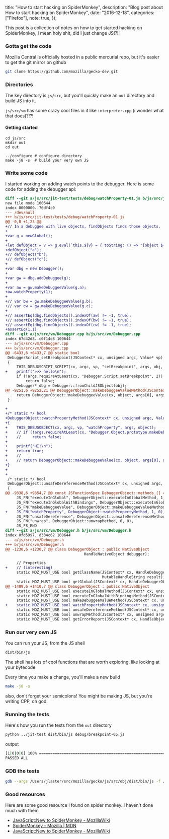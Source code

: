 
  title: "How to start hacking on SpiderMonkey",
  description: "Blog post about How to start hacking on SpiderMonkey",
  date: "2016-12-18",
  categories: ["Firefox"],
  note: true,
});

This post is a collection of notes on how to get started hacking on SpiderMonkey, I mean holy shit, did I just change JS!?!!

### Gotta get the code

Mozilla Central is officially hosted in a public mercurial repo, but it's easier to get the git mirror on github

```bash
git clone https://github.com/mozilla/gecko-dev.git
```

### Directories

The key directory is `js/src`, but you'll quickly make an `out` directory and build JS into it.

`js/src/vm` has some crazy cool files in it like `interpreter.cpp` (i wonder what that does)?!?!

#### Getting started

```shell
cd js/src
mkdir out
cd out

../configure # configure directory
make -j8 -s  # build your very own JS
```

### Write some code

I started working on adding watch points to the debugger. Here is some code for adding the debugger api:

```diff
diff --git a/js/src/jit-test/tests/debug/watchProperty-01.js b/js/src/jit-test/tests/debug/watchProperty-01.js
new file mode 100644
index 0000000..76df4c0
--- /dev/null
+++ b/js/src/jit-test/tests/debug/watchProperty-01.js
@@ -0,0 +1,23 @@
+// In a debuggee with live objects, findObjects finds those objects.
+
+var g = newGlobal();
+
+let defObject = v => g.eval(`this.${v} = { toString: () => "[object ${v}]" }`);
+defObject("a");
+// defObject("b");
+// defObject("c");
+
+var dbg = new Debugger();
+
+var gw = dbg.addDebuggee(g);
+
+var aw = gw.makeDebuggeeValue(g.a);
+aw.watchProperty(1);
+
+// var bw = gw.makeDebuggeeValue(g.b);
+// var cw = gw.makeDebuggeeValue(g.c);
+
+// assertEq(dbg.findObjects().indexOf(aw) != -1, true);
+// assertEq(dbg.findObjects().indexOf(bw) != -1, true);
+// assertEq(dbg.findObjects().indexOf(cw) != -1, true);
+assertEq(1,1)
diff --git a/js/src/vm/Debugger.cpp b/js/src/vm/Debugger.cpp
index 67d42d8..c0f14e8 100644
--- a/js/src/vm/Debugger.cpp
+++ b/js/src/vm/Debugger.cpp
@@ -6433,6 +6433,7 @@ static bool
 DebuggerScript_setBreakpoint(JSContext* cx, unsigned argc, Value* vp)
 {
     THIS_DEBUGSCRIPT_SCRIPT(cx, argc, vp, "setBreakpoint", args, obj, script);
+    printf(">>> hello\n");
     if (!args.requireAtLeast(cx, "Debugger.Script.setBreakpoint", 2))
         return false;
     Debugger* dbg = Debugger::fromChildJSObject(obj);
@@ -9251,6 +9252,21 @@ DebuggerObject::makeDebuggeeValueMethod(JSContext* cx, unsigned argc, Value* vp)
     return DebuggerObject::makeDebuggeeValue(cx, object, args[0], args.rval());
 }

+
+/* static */ bool
+DebuggerObject::watchPropertyMethod(JSContext* cx, unsigned argc, Value* vp)
+{
+    THIS_DEBUGOBJECT(cx, argc, vp, "watchProperty", args, object);
+    // if (!args.requireAtLeast(cx, "Debugger.Object.prototype.makeDebuggeeValue", 1))
+    //     return false;
+
+    printf("HI!\n");
+    return true;
+    //
+    // return DebuggerObject::makeDebuggeeValue(cx, object, args[0], args.rval());
+}
+
+
 /* static */ bool
 DebuggerObject::unsafeDereferenceMethod(JSContext* cx, unsigned argc, Value* vp)
 {
@@ -9338,6 +9354,7 @@ const JSFunctionSpec DebuggerObject::methods_[] = {
     JS_FN("executeInGlobal", DebuggerObject::executeInGlobalMethod, 1, 0),
     JS_FN("executeInGlobalWithBindings", DebuggerObject::executeInGlobalWithBindingsMethod, 2, 0),
     JS_FN("makeDebuggeeValue", DebuggerObject::makeDebuggeeValueMethod, 1, 0),
+    JS_FN("watchProperty", DebuggerObject::watchPropertyMethod, 1, 0),
     JS_FN("unsafeDereference", DebuggerObject::unsafeDereferenceMethod, 0, 0),
     JS_FN("unwrap", DebuggerObject::unwrapMethod, 0, 0),
     JS_FS_END
diff --git a/js/src/vm/Debugger.h b/js/src/vm/Debugger.h
index 0fd5997..d334c62 100644
--- a/js/src/vm/Debugger.h
+++ b/js/src/vm/Debugger.h
@@ -1230,6 +1230,7 @@ class DebuggerObject : public NativeObject
                                   HandleNativeObject debugger);

     // Properties
+    // (interesting)
     static MOZ_MUST_USE bool getClassName(JSContext* cx, HandleDebuggerObject object,
                                           MutableHandleString result);
     static MOZ_MUST_USE bool getGlobal(JSContext* cx, HandleDebuggerObject object,
@@ -1409,6 +1410,7 @@ class DebuggerObject : public NativeObject
     static MOZ_MUST_USE bool executeInGlobalMethod(JSContext* cx, unsigned argc, Value* vp);
     static MOZ_MUST_USE bool executeInGlobalWithBindingsMethod(JSContext* cx, unsigned argc, Value* vp);
     static MOZ_MUST_USE bool makeDebuggeeValueMethod(JSContext* cx, unsigned argc, Value* vp);
+    static MOZ_MUST_USE bool watchPropertyMethod(JSContext* cx, unsigned argc, Value* vp);
     static MOZ_MUST_USE bool unsafeDereferenceMethod(JSContext* cx, unsigned argc, Value* vp);
     static MOZ_MUST_USE bool unwrapMethod(JSContext* cx, unsigned argc, Value* vp);
     static MOZ_MUST_USE bool getErrorReport(JSContext* cx, HandleObject maybeError,
```

### Run our very own JS

You can run your JS, from the JS shell

```bash
dist/bin/js
```

The shell has lots of cool functions that are worth exploring, like looking at your bytecode

Every time you make a change, you'll make a new build

```bash
make -j8 -s
```

also, don't forget your semicolons! You might be making JS, but you're writing CPP, oh god.

### Running the tests

Here's how you run the tests from the `out` directory

```bash
python ../jit-test dist/bin/js debug/breakpoint-05.js
```

output

```bash
[1|0|0|0] 100% ==========================================================>|   0.0s
PASSED ALL
```

### GDB the tests

```bash
gdb --args /Users/jlaster/src/mozilla/gecko/js/src/obj/dist/bin/js -f /Users/jlaster/src/mozilla/gecko/js/src/jit-test/lib/prologue.js --js-cache /Users/jlaster/src/mozilla/gecko/js/sr*   8322 c/jit-test/.js-cache -e "const platform='darwin'; const libdir='/Users/jlaster/src/mozilla/gecko/js/src/jit-test/lib/'; const scriptdir='/Users/jlaster/src/mozilla/gecko/js/src/jit-test/tests*   8322 /debug/'" -f /Users/jlaster/src/mozilla/gecko/js/src/jit-test/tests/debug/watchProperty-01.js
```

### Good resources

Here are some good resource I found on spider monkey. I haven't done much with them

- [JavaScript:New to SpiderMonkey - MozillaWiki](https://wiki.mozilla.org/JavaScript:New_to_SpiderMonkey)
- [SpiderMonkey - Mozilla | MDN](https://developer.mozilla.org/en-US/docs/Mozilla/Projects/SpiderMonkey)
- [JavaScript:New to SpiderMonkey - MozillaWiki](https://wiki.mozilla.org/JavaScript:New_to_SpiderMonkey)
